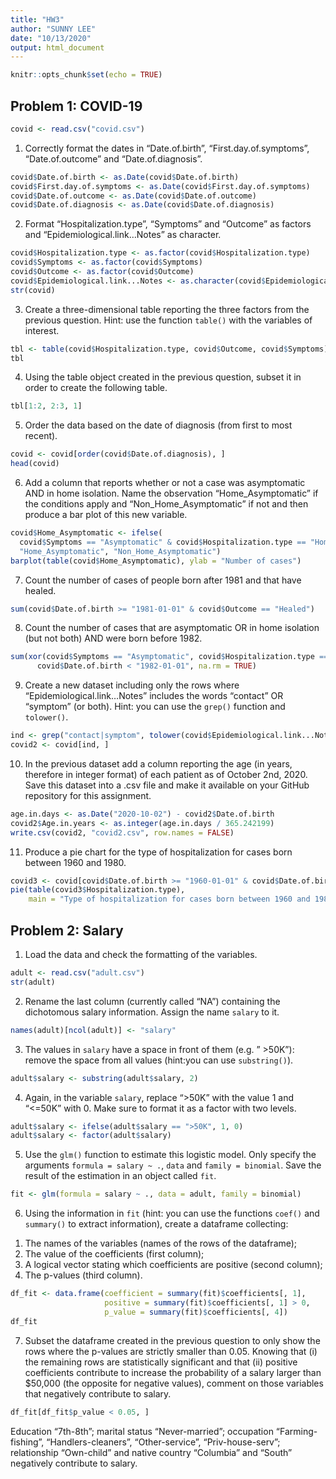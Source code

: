 ```yaml
---
title: "HW3"
author: "SUNNY LEE"
date: "10/13/2020"
output: html_document
---
```


```r
knitr::opts_chunk$set(echo = TRUE)
```


## Problem 1: COVID-19

```r
covid <- read.csv("covid.csv")
```

1. Correctly format the dates in "Date.of.birth", "First.day.of.symptoms", "Date.of.outcome" and "Date.of.diagnosis".

```r
covid$Date.of.birth <- as.Date(covid$Date.of.birth)
covid$First.day.of.symptoms <- as.Date(covid$First.day.of.symptoms)
covid$Date.of.outcome <- as.Date(covid$Date.of.outcome)
covid$Date.of.diagnosis <- as.Date(covid$Date.of.diagnosis)
```

2. Format "Hospitalization.type", "Symptoms" and "Outcome" as factors and "Epidemiological.link…Notes" as character.

```r
covid$Hospitalization.type <- as.factor(covid$Hospitalization.type)
covid$Symptoms <- as.factor(covid$Symptoms)
covid$Outcome <- as.factor(covid$Outcome)
covid$Epidemiological.link...Notes <- as.character(covid$Epidemiological.link...Notes)
str(covid)
```

3. Create a three-dimensional table reporting the three factors from the previous question. Hint: use the function `table()` with the variables of interest.

```r
tbl <- table(covid$Hospitalization.type, covid$Outcome, covid$Symptoms)
tbl
```

4. Using the table object created in the previous question, subset it in order to create the following table.

```r
tbl[1:2, 2:3, 1]
```

5. Order the data based on the date of diagnosis (from first to most recent).

```r
covid <- covid[order(covid$Date.of.diagnosis), ]
head(covid)
```

6. Add a column that reports whether or not a case was asymptomatic AND in home isolation. Name the observation "Home_Asymptomatic" if the conditions apply and "Non_Home_Asymptomatic" if not and then produce a bar plot of this new variable.

```r
covid$Home_Asymptomatic <- ifelse(
  covid$Symptoms == "Asymptomatic" & covid$Hospitalization.type == "Home isolation",
  "Home_Asymptomatic", "Non_Home_Asymptomatic")
barplot(table(covid$Home_Asymptomatic), ylab = "Number of cases")
```

7. Count the number of cases of people born after 1981 and that have healed.

```r
sum(covid$Date.of.birth >= "1981-01-01" & covid$Outcome == "Healed")
```

8. Count the number of cases that are asymptomatic OR in home isolation (but not both) AND were born before 1982.

```r
sum(xor(covid$Symptoms == "Asymptomatic", covid$Hospitalization.type == "Home isolation") &
      covid$Date.of.birth < "1982-01-01", na.rm = TRUE)
```

9. Create a new dataset including only the rows where "Epidemiological.link…Notes" includes the words "contact" OR "symptom" (or both). Hint: you can use the `grep()` function and `tolower()`.

```r
ind <- grep("contact|symptom", tolower(covid$Epidemiological.link...Notes))
covid2 <- covid[ind, ]
```

10. In the previous dataset add a column reporting the age (in years, therefore in integer format) of each patient as of October 2nd, 2020. Save this dataset into a .csv file and make it available on your GitHub repository for this assignment.

```r
age.in.days <- as.Date("2020-10-02") - covid2$Date.of.birth
covid2$Age.in.years <- as.integer(age.in.days / 365.242199)
write.csv(covid2, "covid2.csv", row.names = FALSE)
```

11. Produce a pie chart for the type of hospitalization for cases born between 1960 and 1980.

```r
covid3 <- covid[covid$Date.of.birth >= "1960-01-01" & covid$Date.of.birth <= "1980-12-31", ]
pie(table(covid3$Hospitalization.type),
    main = "Type of hospitalization for cases born between 1960 and 1980")
```

## Problem 2: Salary

1. Load the data and check the formatting of the variables.

```r
adult <- read.csv("adult.csv")
str(adult)
```

2. Rename the last column (currently called "NA") containing the dichotomous salary information. Assign the name `salary` to it.

```r
names(adult)[ncol(adult)] <- "salary"
```

3. The values in `salary` have a space in front of them (e.g. " >50K"): remove the space from all values (hint:you can use `substring()`).

```r
adult$salary <- substring(adult$salary, 2)
```

4. Again, in the variable `salary`, replace ">50K" with the value 1 and "<=50K" with 0. Make sure to format it as a factor with two levels.

```r
adult$salary <- ifelse(adult$salary == ">50K", 1, 0)
adult$salary <- factor(adult$salary)
```

5. Use the `glm()` function to estimate this logistic model. Only specify the arguments `formula = salary ~ .`, `data` and `family = binomial`. Save the result of the estimation in an object called `fit`.

```r
fit <- glm(formula = salary ~ ., data = adult, family = binomial)
```

6. Using the information in `fit` (hint: you can use the functions `coef()` and `summary()` to extract information), create a dataframe collecting:

1) The names of the variables (names of the rows of the dataframe);
2) The value of the coefficients (first column);
3) A logical vector stating which coefficients are positive (second column);
4) The p-values (third column).

```r
df_fit <- data.frame(coefficient = summary(fit)$coefficients[, 1],
                     positive = summary(fit)$coefficients[, 1] > 0,
                     p_value = summary(fit)$coefficients[, 4])
df_fit
```

7. Subset the dataframe created in the previous question to only show the rows where the p-values are strictly smaller than 0.05. Knowing that (i) the remaining rows are statistically significant and that (ii) positive coefficients contribute to increase the probability of a salary larger than $50,000 (the opposite for negative values), comment on those variables that negatively contribute to salary.

```r
df_fit[df_fit$p_value < 0.05, ]
```

Education "7th-8th"; marital status "Never-married"; occupation "Farming-fishing", "Handlers-cleaners", "Other-service", "Priv-house-serv"; relationship "Own-child" and native country "Columbia" and "South" negatively contribute to salary.

